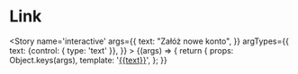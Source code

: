 
<Meta title='atoms/Link' />

# Link

<Story name='interactive'
    args={{
        text: "Załóż nowe konto",
    }}
    argTypes={{
        text: {control: { type: 'text' }},
    }}
    >
    {(args) => {
        return {
            props: Object.keys(args),
            template: '<a class="a-link" href="http://google.com" target="_blank">{{text}}</a>',
        };
    }}
</Story>
